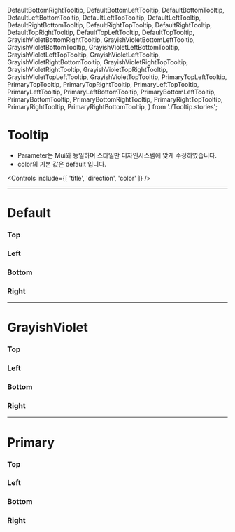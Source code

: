 
  DefaultBottomRightTooltip,
  DefaultBottomLeftTooltip,
  DefaultBottomTooltip,
  DefaultLeftBottomTooltip,
  DefaultLeftTopTooltip,
  DefaultLeftTooltip,
  DefaultRightBottomTooltip,
  DefaultRightTopTooltip,
  DefaultRightTooltip,
  DefaultTopRightTooltip,
  DefaultTopLeftTooltip,
  DefaultTopTooltip,
  GrayishVioletBottomRightTooltip,
  GrayishVioletBottomLeftTooltip,
  GrayishVioletBottomTooltip,
  GrayishVioletLeftBottomTooltip,
  GrayishVioletLeftTopTooltip,
  GrayishVioletLeftTooltip,
  GrayishVioletRightBottomTooltip,
  GrayishVioletRightTopTooltip,
  GrayishVioletRightTooltip,
  GrayishVioletTopRightTooltip,
  GrayishVioletTopLeftTooltip,
  GrayishVioletTopTooltip,
  PrimaryTopLeftTooltip,
  PrimaryTopTooltip,
  PrimaryTopRightTooltip,
  PrimaryLeftTopTooltip,
  PrimaryLeftTooltip,
  PrimaryLeftBottomTooltip,
  PrimaryBottomLeftTooltip,
  PrimaryBottomTooltip,
  PrimaryBottomRightTooltip, PrimaryRightTopTooltip, PrimaryRightTooltip, PrimaryRightBottomTooltip,
} from './Tooltip.stories';

<Meta of={TooltipStories} />

# Tooltip

- Parameter는 Mui와 동일하며 스타일만 디자인시스템에 맞게 수정하였습니다.
- color의 기본 값은 default 입니다.

<Canvas of={TooltipStories.Default} />

<Controls
  include={[
    'title',
    'direction',
    'color'
  ]}
/>

---

# Default

### Top

<Canvas>
  <Story of={DefaultTopLeftTooltip} />
  <Story of={DefaultTopTooltip} />
  <Story of={DefaultTopRightTooltip} />
</Canvas>

### Left

<Canvas>
  <Story of={DefaultLeftTopTooltip} />
  <Story of={DefaultLeftTooltip} />
  <Story of={DefaultLeftBottomTooltip} />
</Canvas>

### Bottom

<Canvas>
  <Story of={DefaultBottomLeftTooltip} />
  <Story of={DefaultBottomTooltip} />
  <Story of={DefaultBottomRightTooltip} />
</Canvas>

### Right

<Canvas>
  <Story of={DefaultRightTopTooltip} />
  <Story of={DefaultRightTooltip} />
  <Story of={DefaultRightBottomTooltip} />
</Canvas>

---

# GrayishViolet

### Top

<Canvas>
  <Story of={GrayishVioletTopLeftTooltip} />
  <Story of={GrayishVioletTopTooltip} />
  <Story of={GrayishVioletTopRightTooltip} />
</Canvas>

### Left

<Canvas>
  <Story of={GrayishVioletLeftTopTooltip} />
  <Story of={GrayishVioletLeftTooltip} />
  <Story of={GrayishVioletLeftBottomTooltip} />
</Canvas>

### Bottom

<Canvas>
  <Story of={GrayishVioletBottomLeftTooltip} />
  <Story of={GrayishVioletBottomTooltip} />
  <Story of={GrayishVioletBottomRightTooltip} />
</Canvas>

### Right

<Canvas>
  <Story of={GrayishVioletRightTopTooltip} />
  <Story of={GrayishVioletRightTooltip} />
  <Story of={GrayishVioletRightBottomTooltip} />
</Canvas>

---

# Primary

### Top

<Canvas>
  <Story of={PrimaryTopLeftTooltip} />
  <Story of={PrimaryTopTooltip} />
  <Story of={PrimaryTopRightTooltip} />
</Canvas>

### Left

<Canvas>
  <Story of={PrimaryLeftTopTooltip} />
  <Story of={PrimaryLeftTooltip} />
  <Story of={PrimaryLeftBottomTooltip} />
</Canvas>

### Bottom

<Canvas>
  <Story of={PrimaryBottomLeftTooltip} />
  <Story of={PrimaryBottomTooltip} />
  <Story of={PrimaryBottomRightTooltip} />
</Canvas>

### Right

<Canvas>
  <Story of={PrimaryRightTopTooltip} />
  <Story of={PrimaryRightTooltip} />
  <Story of={PrimaryRightBottomTooltip} />
</Canvas>
